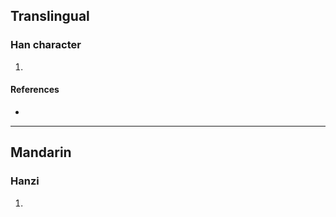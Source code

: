 {{character info/new}}
==Translingual==

===Han character===
{{Han char|rn=85|rad=水|as=15|sn=18|four=|canj=EBCH|ids=⿰氵賜}}

# {{defn|Han|sort=水15}}

====References====
* {{Han ref|kx=0658.190|dkj=18576|dj=1068.170|hdz=31778.040|uh=7003|ud=28675}}

----

==Mandarin==

===Hanzi===
{{cmn-hanzi|pin=[[sì]] ([[si4]])|wg=ssu<sup>4</sup>}}

# {{defn|lang=cmn|sort=水15}}